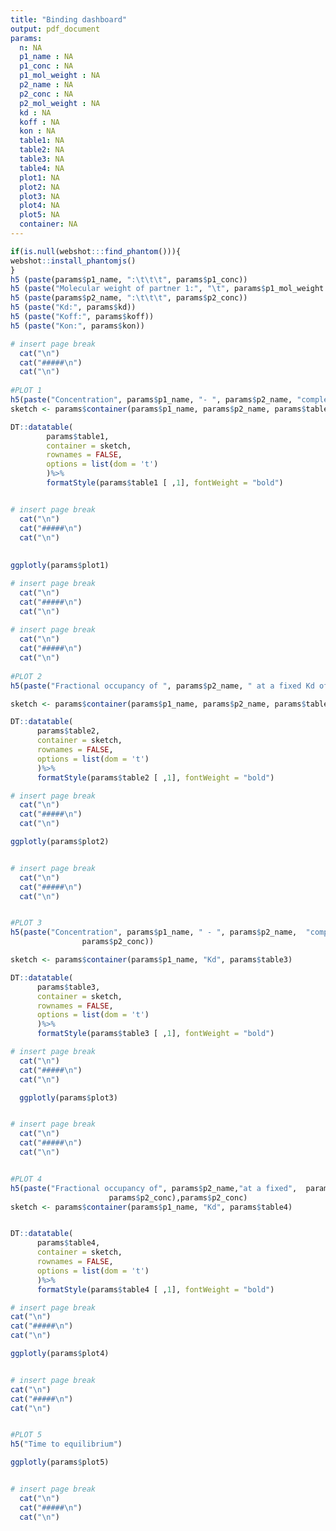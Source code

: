 ```yaml
---
title: "Binding dashboard"
output: pdf_document
params:
  n: NA
  p1_name : NA
  p1_conc : NA
  p1_mol_weight : NA
  p2_name : NA
  p2_conc : NA
  p2_mol_weight : NA
  kd : NA
  koff : NA
  kon : NA
  table1: NA
  table2: NA
  table3: NA
  table4: NA
  plot1: NA
  plot2: NA
  plot3: NA
  plot4: NA
  plot5: NA
  container: NA
---
```



  
```r

if(is.null(webshot:::find_phantom())){
webshot::install_phantomjs()
} 
h5 (paste(params$p1_name, ":\t\t\t", params$p1_conc))
h5 (paste("Molecular weight of partner 1:", "\t", params$p1_mol_weight ))
h5 (paste(params$p2_name, ":\t\t\t", params$p2_conc))
h5 (paste("Kd:", params$kd))
h5 (paste("Koff:", params$koff))
h5 (paste("Kon:", params$kon))

# insert page break
  cat("\n")
  cat("#####\n")
  cat("\n")
  
#PLOT 1  
h5(paste("Concentration", params$p1_name, "- ", params$p2_name, "complex (pM) at a fixed Kd of", params$kd))
sketch <- params$container(params$p1_name, params$p2_name, params$table1)

DT::datatable(
        params$table1,
        container = sketch,
        rownames = FALSE, 
        options = list(dom = 't')
        )%>%
        formatStyle(params$table1 [ ,1], fontWeight = "bold")


# insert page break
  cat("\n")
  cat("#####\n")
  cat("\n")
  
 
ggplotly(params$plot1)

# insert page break
  cat("\n")
  cat("#####\n")
  cat("\n")
  
# insert page break
  cat("\n")
  cat("#####\n")
  cat("\n")
  
#PLOT 2
h5(paste("Fractional occupancy of ", params$p2_name, " at a fixed Kd of ", params$kd))

sketch <- params$container(params$p1_name, params$p2_name, params$table2)

DT::datatable(
      params$table2,
      container = sketch,
      rownames = FALSE,
      options = list(dom = 't')
      )%>%
      formatStyle(params$table2 [ ,1], fontWeight = "bold")

# insert page break
  cat("\n")
  cat("#####\n")
  cat("\n")

ggplotly(params$plot2)


# insert page break
  cat("\n")
  cat("#####\n")
  cat("\n")


#PLOT 3
h5(paste("Concentration", params$p1_name, " - ", params$p2_name,  "complex (pM) at a fixed",params$p2_name,  "concentration of",
                params$p2_conc))

sketch <- params$container(params$p1_name, "Kd", params$table3)

DT::datatable(
      params$table3,
      container = sketch,
      rownames = FALSE,
      options = list(dom = 't')
      )%>%
      formatStyle(params$table3 [ ,1], fontWeight = "bold")

# insert page break
  cat("\n")
  cat("#####\n")
  cat("\n")

  ggplotly(params$plot3)


# insert page break
  cat("\n")
  cat("#####\n")
  cat("\n")


#PLOT 4
h5(paste("Fractional occupancy of", params$p2_name,"at a fixed",  params$p2_name, "concentration of",
                      params$p2_conc),params$p2_conc)
sketch <- params$container(params$p1_name, "Kd", params$table4)


DT::datatable(
      params$table4,
      container = sketch,
      rownames = FALSE,
      options = list(dom = 't')
      )%>%
      formatStyle(params$table4 [ ,1], fontWeight = "bold")

# insert page break
cat("\n")
cat("#####\n")
cat("\n")

ggplotly(params$plot4)


# insert page break
cat("\n")
cat("#####\n")
cat("\n")


#PLOT 5
h5("Time to equilibrium")

ggplotly(params$plot5)


# insert page break
  cat("\n")
  cat("#####\n")
  cat("\n")

```


